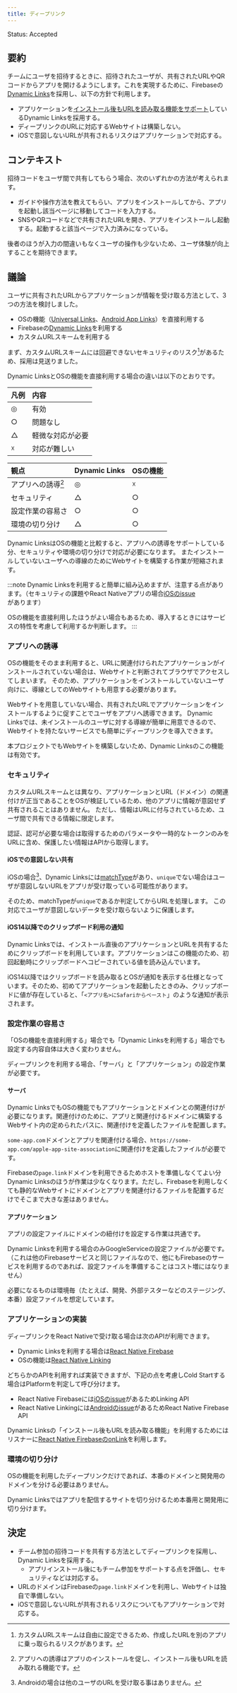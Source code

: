 ```yaml
---
title: ディープリンク
---
```


Status: Accepted

<!--
Proposed: 提案中
Accepted: 採用
Rejected: 却下
Superseded: 廃止
-->

## 要約

チームにユーザを招待するときに、招待されたユーザが、共有されたURLやQRコードからアプリを開けるようにします。これを実現するために、Firebaseの[Dynamic Links](https://firebase.google.com/docs/dynamic-links)を採用し、以下の方針で利用します。

- アプリケーションを[インストール後もURLを読み取る機能をサポート](https://firebase.google.com/docs/dynamic-links/operating-system-integrations)しているDynamic Linksを採用する。
- ディープリンクのURLに対応するWebサイトは構築しない。
- iOSで意図しないURLが共有されるリスクはアプリケーションで対応する。

## コンテキスト

招待コードをユーザ間で共有してもらう場合、次のいずれかの方法が考えられます。

- ガイドや操作方法を教えてもらい、アプリをインストールしてから、アプリを起動し該当ページに移動してコードを入力する。
- SNSやQRコードなどで共有されたURLを開き、アプリをインストールし起動する。起動すると該当ページで入力済みになっている。

後者のほうが入力の間違いもなくユーザの操作も少ないため、ユーザ体験が向上することを期待できます。

## 議論

ユーザに共有されたURLからアプリケーションが情報を受け取る方法として、3つの方法を検討しました。

 - OSの機能（[Universal Links](https://developer.apple.com/ios/universal-links/)、[Android App Links](https://developer.android.com/training/app-links)）を直接利用する
 - Firebaseの[Dynamic Links](https://firebase.google.com/docs/dynamic-links)を利用する
 - カスタムURLスキームを利用する

まず、カスタムURLスキームには回避できないセキュリティのリスク[^1]があるため、採用は見送りました。

Dynamic LinksとOSの機能を直接利用する場合の違いは以下のとおりです。

|凡例|内容|
|:--|:------------|
|◎|有効|
|○|問題なし|
|△|軽微な対応が必要|
|☓|対応が難しい|

|観点|Dynamic Links|OSの機能|
|:--|:------------|:------|
|アプリへの誘導[^2]|◎|☓|
|セキュリティ|△|○|
|設定作業の容易さ|○|○|
|環境の切り分け|△|○|

Dynamic LinksはOSの機能と比較すると、アプリへの誘導をサポートしている分、セキュリティや環境の切り分けで対応が必要になります。
またインストールしていないユーザへの導線のためにWebサイトを構築する作業が短縮されます。

:::note
Dynamic Linksを利用すると簡単に組み込めますが、注意する点があります。（セキュリティの課題やReact Nativeアプリの場合[iOSのissue]((https://github.com/invertase/react-native-firebase/issues/2660))があります）

OSの機能を直接利用したほうがよい場合もあるため、導入するときにはサービスの特性を考慮して利用するか判断します。
:::

[^1]:カスタムURLスキームは自由に設定できるため、作成したURLを別のアプリに乗っ取られるリスクがあります。
[^2]:アプリへの誘導はアプリのインストールを促し、インストール後もURLを読み取れる機能です。

### アプリへの誘導

OSの機能をそのまま利用すると、URLに関連付けられたアプリケーションがインストールされていない場合は、Webサイトと判断されてブラウザでアクセスしてしまいます。
そのため、アプリケーションをインストールしていないユーザ向けに、導線としてのWebサイトも用意する必要があります。

Webサイトを用意していない場合、共有されたURLでアプリケーションをインストールするように促すことでユーザをアプリへ誘導できます。
Dynamic Linksでは、未インストールのユーザに対する導線が簡単に用意できるので、Webサイトを持たないサービスでも簡単にディープリンクを導入できます。

本プロジェクトでもWebサイトを構築しないため、Dynamic Linksのこの機能は有効です。

### セキュリティ

カスタムURLスキームとは異なり、アプリケーションとURL（ドメイン）の関連付けが正当であることをOSが検証しているため、他のアプリに情報が意図せず共有されることはありません。
ただし、情報はURLに付与されているため、ユーザ間で共有できる情報に限定します。

認証、認可が必要な場合は取得するためのパラメータや一時的なトークンのみをURLに含め、保護したい情報はAPIから取得します。

#### iOSでの意図しない共有

iOSの場合[^3]、Dynamic Linksには[matchType](https://firebase.google.com/docs/reference/swift/firebasedynamiclinks/api/reference/Enums/DLMatchType.html)があり、`unique`でない場合はユーザが意図しないURLをアプリが受け取っている可能性があります。

そのため、matchTypeが`unique`であるか判定してからURLを処理します。
この対応でユーザが意図しないデータを受け取らないように保護します。

[^3]: Androidの場合は他のユーザのURLを受け取る事はありません。

#### iOS14以降でのクリップボード利用の通知

Dynamic Linksでは、インストール直後のアプリケーションとURLを共有するためにクリップボードを利用しています。アプリケーションはこの機能のため、初回起動時にクリップボードへコピーされている値を読み込んでいます。

iOS14以降ではクリップボードを読み取るとOSが通知を表示する仕様となっています。そのため、初めてアプリケーションを起動したときのみ、クリップボードに値が存在していると、「`<アプリ名>にSafariからペースト`」のような通知が表示されます。

### 設定作業の容易さ

「OSの機能を直接利用する」場合でも「Dynamic Linksを利用する」場合でも設定する内容自体は大きく変わりません。

ディープリンクを利用する場合、「サーバ」と「アプリケーション」の設定作業が必要です。

#### サーバ

Dynamic LinksでもOSの機能でもアプリケーションとドメインとの関連付けが必要になります。関連付けのために、アプリと関連付けるドメインに構築するWebサイト内の定められたパスに、関連付けを定義したファイルを配置します。

`some-app.com`ドメインとアプリを関連付ける場合、`https://some-app.com/apple-app-site-association`に関連付けを定義したファイルが必要です。

Firebaseの`page.link`ドメインを利用できるためホストを準備しなくてよい分Dynamic Linksのほうが作業は少なくなります。ただし、Firebaseを利用しなくても静的なWebサイトにドメインとアプリを関連付けるファイルを配置するだけでそこまで大きな差はありません。

#### アプリケーション

アプリの設定ファイルにドメインの紐付けを設定する作業は共通です。

Dynamic Linksを利用する場合のみGoogleServiceの設定ファイルが必要です。（これは他のFirebaseサービスと同じファイルなので、他にもFirebaseのサービスを利用するのであれば、設定ファイルを準備することはコスト増にはなりません）

必要になるものは環境毎（たとえば、開発、外部テスターなどのステージング、本番）設定ファイルを想定しています。

### アプリケーションの実装

ディープリンクをReact Nativeで受け取る場合は次のAPIが利用できます。

 - Dynamic Linksを利用する場合は[React Native Firebase](https://rnfirebase.io/dynamic-links/usage)
 - OSの機能は[React Native Linking](https://reactnative.dev/docs/linking#handling-deep-links)

どちらかのAPIを利用すれば実装できますが、下記の点を考慮しCold Startする場合はPlatformを判定して呼び分けます。

 - React Native Firebaseには[iOSのissue](https://github.com/invertase/react-native-firebase/issues/2660)があるためLinking API
 - React Native Linkingには[Androidのissue](https://github.com/facebook/react-native/issues/25675)があるためReact Native Firebase API

Dynamic Linksの「インストール後もURLを読み取る機能」を利用するためにはリスナーに[React Native FirebaseのonLink](https://rnfirebase.io/dynamic-links/usage#foreground-events)を利用します。

### 環境の切り分け

OSの機能を利用したディープリンクだけであれば、本番のドメインと開発用のドメインを分ける必要はありません。

Dynamic Linksではアプリを配信するサイトを切り分けるため本番用と開発用に切り分けます。

## 決定

- チーム参加の招待コードを共有する方法としてディープリンクを採用し、Dynamic Linksを採用する。
  - アプリインストール後にもチーム参加をサポートする点を評価し、セキュリティなどは対応する。
- URLのドメインはFirebaseの`page.link`ドメインを利用し、Webサイトは独自で準備しない。
- iOSで意図しないURLが共有されるリスクについてもアプリケーションで対応する。
